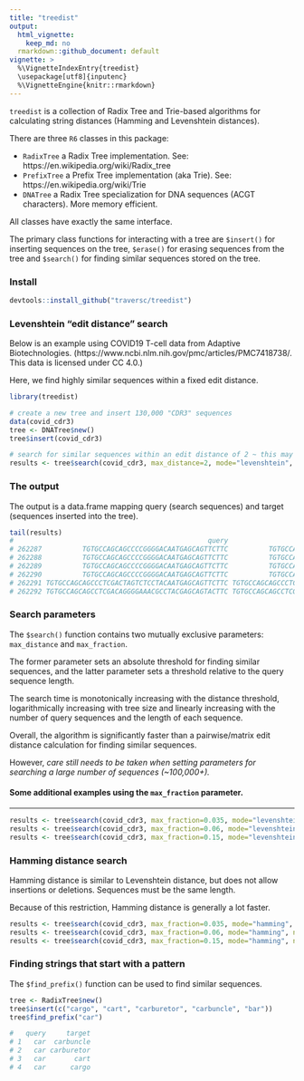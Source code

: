 ```yaml
---
title: "treedist"
output:
  html_vignette:
    keep_md: no
  rmarkdown::github_document: default
vignette: >
  %\VignetteIndexEntry{treedist}
  \usepackage[utf8]{inputenc}
  %\VignetteEngine{knitr::rmarkdown}
---
```


<!-- <img src="hex.png" width = "130" height = "150" align="right" style="border:0px;padding:15px"> -->
 
<!-- [![CRAN\_Status\_Badge](http://www.r-pkg.org/badges/version/treedist)](https://cran.r-project.org/package=treedist) [![CRAN\_Downloads\_Badge](https://cranlogs.r-pkg.org/badges/treedist)](https://cran.r-project.org/package=treedist) -->
<!-- [![CRAN\_Downloads\_Total\_Badge](https://cranlogs.r-pkg.org/badges/grand-total/treedist)](https://cran.r-project.org/package=treedist) -->

`treedist` is a collection of Radix Tree and Trie-based algorithms for calculating string distances (Hamming and Levenshtein distances). 

There are three `R6` classes in this package: 

* `RadixTree` a Radix Tree implementation. See: https://en.wikipedia.org/wiki/Radix_tree
* `PrefixTree` a Prefix Tree implementation (aka Trie). See: https://en.wikipedia.org/wiki/Trie
* `DNATree` a Radix Tree specialization for DNA sequences (ACGT characters). More memory efficient. 

All classes have exactly the same interface. 

The primary class functions for interacting with a tree are `$insert()` for inserting sequences on the tree, `$erase()` for erasing sequences from the tree and `$search()` for finding similar sequences stored on the tree. 

### Install
```r
devtools::install_github("traversc/treedist")
```

### Levenshtein "edit distance" search

Below is an example using COVID19 T-cell data from Adaptive Biotechnologies. (https://www.ncbi.nlm.nih.gov/pmc/articles/PMC7418738/. This data is licensed under CC 4.0.)

Here, we find highly similar sequences within a fixed edit distance. 

```r
library(treedist)

# create a new tree and insert 130,000 "CDR3" sequences
data(covid_cdr3) 
tree <- DNATree$new()
tree$insert(covid_cdr3)

# search for similar sequences within an edit distance of 2 ~ this may take a minute or two
results <- tree$search(covid_cdr3, max_distance=2, mode="levenshtein", nthreads=8)
```
### The output

The output is a data.frame mapping query (search sequences) and target (sequences inserted into the tree). 
```r
tail(results)
#                                                query                                        target distance
# 262287          TGTGCCAGCAGCCCCGGGGACAATGAGCAGTTCTTC          TGTGCCAGCAGCCCGGGGACAATTGAGCAGTTCTTC        2
# 262288          TGTGCCAGCAGCCCCGGGGACAATGAGCAGTTCTTC          TGTGCCAGCAGCCCGGGGACTAATGAGCAGTTCTTC        2
# 262289          TGTGCCAGCAGCCCCGGGGACAATGAGCAGTTCTTC          TGTGCCAGCAGCCTCGGGTACAATGAGCAGTTCTTC        2
# 262290          TGTGCCAGCAGCCCCGGGGACAATGAGCAGTTCTTC          TGTGCCAGCAGCGCCCGGGACAATGAGCAGTTCTTC        2
# 262291 TGTGCCAGCAGCCCTCGACTAGTCTCCTACAATGAGCAGTTCTTC TGTGCCAGCAGCCCTCGACTAGTCTCCTACAATGAGCAGTTCTTC        0
# 262292 TGTGCCAGCAGCCTCGACAGGGGAAACGCCTACGAGCAGTACTTC TGTGCCAGCAGCCTCGACAGGGGAAACGCCTACGAGCAGTACTTC        0
```

### Search parameters

The `$search()` function contains two mutually exclusive parameters: `max_distance` and `max_fraction`. 

The former parameter sets an absolute threshold for finding similar sequences, and the latter parameter sets a threshold relative to the query sequence length. 

The search time is monotonically increasing with the distance threshold, logarithmically increasing with tree size and linearly increasing with the number of query sequences and the length of each sequence. 

Overall, the algorithm is significantly faster than a pairwise/matrix edit distance calculation for finding similar sequences. 

However, *care still needs to be taken when setting parameters for searching a large number of sequences (~100,000+).*

#### Some additional examples using the `max_fraction` parameter.

****
```r
results <- tree$search(covid_cdr3, max_fraction=0.035, mode="levenshtein", nthreads=8) # ~several seconds
results <- tree$search(covid_cdr3, max_fraction=0.06, mode="levenshtein", nthreads=8) # ~1 minute
results <- tree$search(covid_cdr3, max_fraction=0.15, mode="levenshtein", nthreads=8) # ~15-20 minutes
```

### Hamming distance search

Hamming distance is similar to Levenshtein distance, but does not allow insertions or deletions. Sequences must be the same length. 

Because of this restriction, Hamming distance is generally a lot faster. 

```r
results <- tree$search(covid_cdr3, max_fraction=0.035, mode="hamming", nthreads=8) # ~1 second
results <- tree$search(covid_cdr3, max_fraction=0.06, mode="hamming", nthreads=8) # ~ several seconds
results <- tree$search(covid_cdr3, max_fraction=0.15, mode="hamming", nthreads=8) # ~ 1.5 minutes
```

### Finding strings that start with a pattern

The `$find_prefix()` function can be used to find similar sequences. 

```r
tree <- RadixTree$new()
tree$insert(c("cargo", "cart", "carburetor", "carbuncle", "bar"))
tree$find_prefix("car")

#   query     target
# 1   car  carbuncle
# 2   car carburetor
# 3   car       cart
# 4   car      cargo

```

